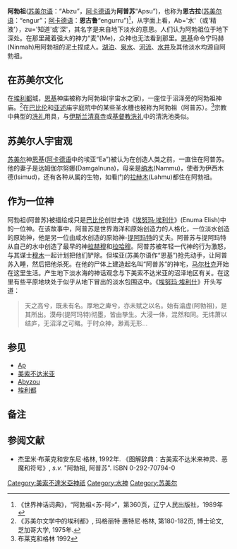 {{Mesopotamian myth|expanded=1}}
'''阿勃祖'''([[苏美尔语|苏美尔语]]：“Abzu”，[[阿卡德语|阿卡德语]]为'''阿普苏'''“Apsu”)，也称为'''恩古拉'''([[苏美尔语|苏美尔语]]：“engur”；[[阿卡德语|阿卡德语]]：'''恩古鲁'''“engurru”)<ref>《世界神话词典》，“阿勃祖<苏-阿>“，第360页，辽宁人民出版社，1989年</ref>，从字面上看，Ab='水'（或'精液'），zu='知道'或'深'，其名字是来自地下淡水的意思。人们认为阿勃祖位于地下深处。在那里藏着强大的神力“麦”(Me)，众神也无法看到那里。[[恩基|恩基]]命令宁玛赫(Ninmah)用阿勃祖的泥土捏成人。[[湖泊|湖泊]]、[[泉水|泉水]]、[[河流|河流]]、[[水井|水井]]及其他淡水均源自阿勃祖。

==在苏美尔文化==

在[[埃利都|埃利都]]城，[[恩基|恩基]]神庙被称为阿勃祖(宇宙水之家)，一座位于沼泽旁的阿勃祖神庙。<ref>《苏美尔文学中的埃利都》, 玛格丽特·惠特尼·格林, 第180-182页, 博士论文, 芝加哥大学, 1975年.</ref>在[[巴比伦|巴比伦]]和[[亚述|亚述]]庙宇庭院中的某些圣水槽也被称为阿勃祖（阿普苏）。<ref>布莱克和格林 1992</ref>宗教中典型的[[洗礼|洗礼]]用具，与[[伊斯兰|伊斯兰]][[清真寺|清真寺]]或[[基督教|基督教]][[洗礼|洗礼]]中的清洗池类似。

==苏美尔人宇宙观==
[[苏美尔|苏美尔]]神[[恩基|恩基]]([[阿卡德语|阿卡德语]]中的埃亚“Ea”)被认为在创造人类之前，一直住在阿普苏。他的妻子是达姆伽尔努娜(Damgalnuna)，母亲是[[纳木|纳木]](Nammu)，使者为伊西木德(Isimud)，还有各种从属的生物，如看门的[[拉赫穆|拉赫木]](Lahmu)都住在阿勃祖。

==作为一位神==
阿勃祖(阿普苏)被描绘成只是[[巴比伦|巴比伦]]创世史诗《[[埃努玛·埃利什|埃努玛·埃利什]]》(Enuma Elish)中的一位神。在该故事中，阿普苏是世界海洋和原始创造力的人格化，一位淡水创造的原始神，他是另一位由咸水创造的原始神-[[迪亚马特|提阿玛特]]的丈夫。阿普苏与提阿玛特从自己的水中创造了最早的神[[拉赫穆|拉赫穆]]和[[拉哈穆|拉哈穆]]。阿普苏被年轻一代神的行为激怒，与其谋士[[穆木|穆木]]一起计划把他们铲除。但埃亚(苏美尔语作“恩基”)抢先动手，让阿普苏入睡，然后把他杀死。在他的尸体上建造起名叫“阿普苏”的神宅，[[马尔杜克|马尔杜克]]开始在这里生活。产生地下淡水海的神话观念与下美索不达米亚的沼泽地区有关。在这里有些平原地块处于似乎从地下冒出的淡水包围这中。《[[埃努玛·埃利什|埃努玛·埃利什]]》开头写道：<blockquote>天之高兮，既未有名。厚地之庳兮，亦未赋之以名。始有潝虚(阿勃祖)，是其所出。漠母(提阿玛特)彻墨，皆由孳生。大浸一体，混然和同。无纬萧以结庐，无沼泽之可睹。于时众神，渺焉无形...</blockquote>

==参见==
*[[Ap_(water)|Ap]]
*[[美索不达米亚|美索不达米亚]]
*[[Abyzou|Abyzou]]
*[[埃利都|埃利都]]

== 备注 ==
<references/>

==参阅文献==
*杰里米·布莱克和安东尼·格林, 1992年. 《图解辞典：古美索不达米来神灵、恶魔和符号》, ''s.v.'' "阿勃祖, 阿普苏". ISBN 0-292-70794-0

[[Category:美索不達米亞神祇|Category:美索不達米亞神祇]]
[[Category:水神|Category:水神]]
[[Category:苏美尔|Category:苏美尔]]